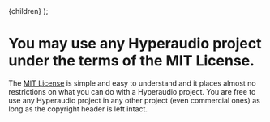 
  <Layout>
    <Wrapper>{children}</Wrapper>
  </Layout>
);

# You may use any Hyperaudio project under the terms of the MIT License.

The [MIT License](https://en.wikipedia.org/wiki/MIT_License) is simple and easy to understand and it places almost no restrictions on what you can do with a Hyperaudio project. You are free to use any Hyperaudio project in any other project (even commercial ones) as long as the copyright header is left intact.
